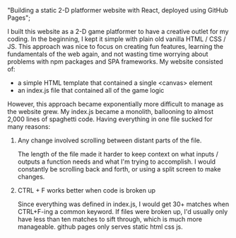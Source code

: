   "Building a static 2-D platformer website with React, deployed using GitHub Pages";

I built this website as a 2-D game platformer to have a creative outlet for my coding. In the beginning, I kept it simple with plain old vanilla HTML / CSS / JS.
This approach was nice to focus on creating fun features, learning the fundamentals of the web again, and not wasting time worrying about problems with npm packages and SPA frameworks.
My website consisted of:

- a simple HTML template that contained a single &lt;canvas&gt; element
- an index.js file that contained all of the game logic

However, this approach became exponentially more difficult to manage as the website grew. My index.js became a monolith, ballooning to almost 2,000 lines of spaghetti code. Having everything in one file sucked for many reasons:
1. Any change involved scrolling between distant parts of the file.

    The length of the file made it harder to keep context on what inputs / outputs a function needs and what I'm trying to accomplish. I would constantly be scrolling back and forth, or using a split screen to make changes.

2. CTRL + F works better when code is broken up 

    Since everything was defined in index.js, I would get 30+ matches when CTRL+F-ing a common keyword. If files were broken up, I'd usually only have less than ten matches to sift through, which is much more manageable.
    github pages only serves static html css js.

